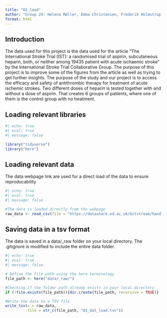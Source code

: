 ```yaml
---
title: "01_load"
author: "Group 29: Helena Møller, Emma Christensen, Frederik Holmstrup, Casper Harreby & Laura Christiansen"
format: html
---
```


## Introduction

The data used for this project is the data used for the article "The International Stroke Trial (IST): a randomised trial of aspirin, subcutaneous heparin, both, or neither among 19435 patient with acute ischaemic stroke" by the International Stroke Trial Collaborative Group. The purpose of this project is to improve some of the figures from the article as well as trying to get further insights. The purpose of the study and our project is to access the efficacy and safety of antithrombic therapy for treatment of acute ischemic strokes. Two different doses of heparin is tested together with and without a dose of aspirin. That creates 6 groups of patients, where one of them is the control group with no treatment.

## Loading relevant libraries

```r
#| echo: true 
#| eval: true
#| message: false

library("tidyverse")
library("here")
```

## Loading relevant data

The data webpage link are used for a direct load of the data to ensure reproducability

```r
#| echo: true 
#| eval: true
#| message: false

#The data is loaded directly from the webpage
raw_data <- read_csv(file = "https://datashare.ed.ac.uk/bitstream/handle/10283/124/IST_corrected.csv?sequence=5&isAllowed=y")
```

## Saving data in a tsv format

The data is saved in a data/\_raw folder on your local directory. The .gitignore is modified to include the entire data folder.

```r
#| echo: true 
#| eval: true
#| message: false

# Define the file path using the here terminology
file_path <- here("data/_raw/")

#Checking if the folder path already exists in your local directory
if (!file.exists(file_path)){dir.create(file_path, recursive = TRUE)}

#Write the data to a TSV file
write_tsv(x = raw_data, 
          file = str_c(file_path, "01_dat_load.tsv"))
```
